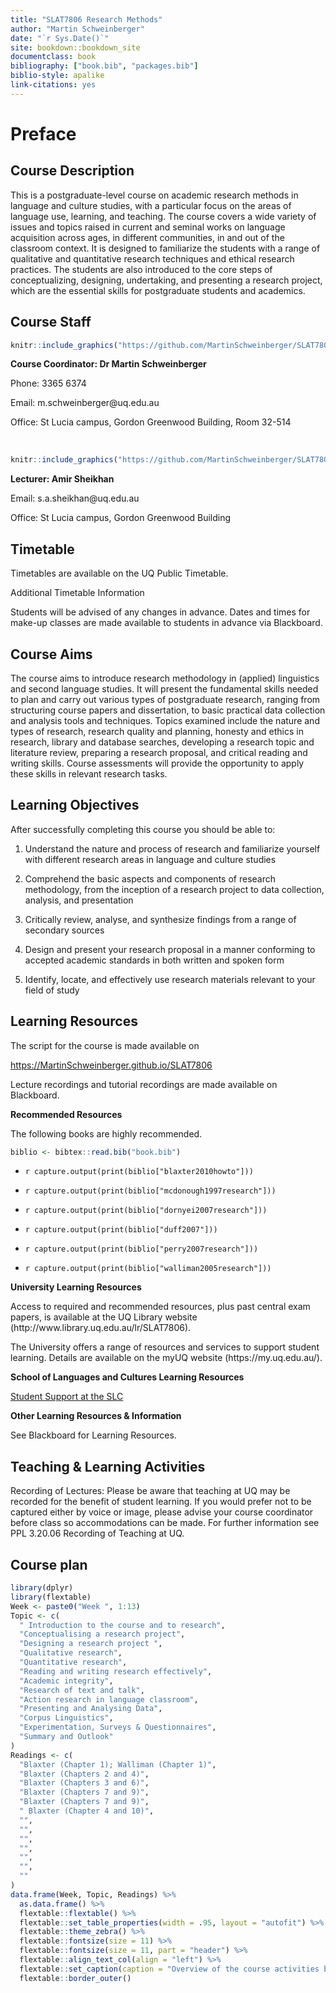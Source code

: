 ```yaml
--- 
title: "SLAT7806 Research Methods"
author: "Martin Schweinberger"
date: "`r Sys.Date()`"
site: bookdown::bookdown_site
documentclass: book
bibliography: ["book.bib", "packages.bib"]
biblio-style: apalike
link-citations: yes
---
```


# Preface {-}

## Course Description {-}

This is a postgraduate-level course on academic research methods in language and culture studies, with a particular focus on the areas of language use, learning, and teaching. The course covers a wide variety of issues and topics raised in current and seminal works on language acquisition across ages, in different communities, in and out of the classroom context. It is designed to familiarize the students with a range of qualitative and quantitative research techniques and ethical research practices. The students are also introduced to the core steps of conceptualizing, designing, undertaking, and presenting a research project, which are the essential skills for postgraduate students and academics. 


## Course Staff {-}

```r
knitr::include_graphics("https://github.com/MartinSchweinberger/SLAT7806/blob/master/images/martin.png?raw=true")
```

**Course Coordinator: Dr Martin Schweinberger**

Phone: 3365 6374 

Email: m.schweinberger\@uq.edu.au

Office: St Lucia campus, Gordon Greenwood Building, Room 32-514

<br>

```r
knitr::include_graphics("https://github.com/MartinSchweinberger/SLAT7806/blob/master/images/amir.png?raw=true")
```

**Lecturer: Amir Sheikhan**

Email: s.a.sheikhan\@uq.edu.au

Office: St Lucia campus, Gordon Greenwood Building


## Timetable {-}

Timetables are available on the UQ Public Timetable.

Additional Timetable Information

Students will be advised of any changes in advance. Dates and times for make-up classes are made available to students in advance via Blackboard.

## Course Aims {-}

 
The course aims to introduce research methodology in (applied) linguistics and second language studies. It will present the fundamental skills needed to plan and carry out various types of postgraduate research, ranging from structuring course papers and dissertation, to basic practical data collection and analysis tools and techniques. Topics examined include the nature and types of research, research quality and planning, honesty and ethics in research, library and database searches, developing a research topic and literature review, preparing a research proposal, and critical reading and writing skills. Course assessments will provide the opportunity to apply these skills in relevant research tasks.
 

## Learning Objectives {-}

After successfully completing this course you should be able to:

1.  Understand the nature and process of research and familiarize yourself with different research areas in language and culture studies
	
2.  Comprehend the basic aspects and components of research methodology, from the inception of a research project to data collection, analysis, and presentation
	
3.  Critically review, analyse, and synthesize findings from a range of secondary sources
	
4.  Design and present your research proposal in a manner conforming to accepted academic standards in both written and spoken form
	
5.  Identify, locate, and effectively use research materials relevant to your field of study

## Learning Resources {-}


The script for the course is made available on 

[https://MartinSchweinberger.github.io/SLAT7806](https://MartinSchweinberger.github.io/SLAT7806)

Lecture recordings and tutorial recordings are made available on Blackboard.

**Recommended Resources**

The following books are highly recommended.

```r
biblio <- bibtex::read.bib("book.bib")
```


* `r capture.output(print(biblio["blaxter2010howto"]))`

* `r capture.output(print(biblio["mcdonough1997research"]))`

* `r capture.output(print(biblio["dornyei2007research"]))`

* `r capture.output(print(biblio["duff2007"]))`

* `r capture.output(print(biblio["perry2007research"]))`

* `r capture.output(print(biblio["walliman2005research"]))`


**University Learning Resources**

Access to required and recommended resources, plus past central exam papers, is available at the UQ Library website (http://www.library.uq.edu.au/lr/SLAT7806).

The University offers a range of resources and services to support student learning. Details are available on the myUQ website (https://my.uq.edu.au/).

**School of Languages and Cultures Learning Resources**

[Student Support at the SLC](http://www.languages-cultures.uq.edu.au/student-support)

**Other Learning Resources & Information**

See Blackboard for Learning Resources. 

## Teaching & Learning Activities {-}

Recording of Lectures: Please be aware that teaching at UQ may be recorded for the benefit of student learning. If you would prefer not to be captured either by voice or image, please advise your course coordinator before class so accommodations can be made. For further information see PPL 3.20.06 Recording of Teaching at UQ.

## Course plan {-}

```r
library(dplyr)
library(flextable)
Week <- paste0("Week ", 1:13)
Topic <- c(
  " Introduction to the course and to research",
  "Conceptualising a research project",
  "Designing a research project ",
  "Qualitative research",
  "Quantitative research",
  "Reading and writing research effectively",
  "Academic integrity",
  "Research of text and talk",
  "Action research in language classroom",
  "Presenting and Analysing Data",
  "Corpus Linguistics",
  "Experimentation, Surveys & Questionnaires",
  "Summary and Outlook"
)
Readings <- c(
  "Blaxter (Chapter 1); Walliman (Chapter 1)",
  "Blaxter (Chapters 2 and 4)",
  "Blaxter (Chapters 3 and 6)",
  "Blaxter (Chapters 7 and 9)",
  "Blaxter (Chapters 7 and 9)",
  " Blaxter (Chapter 4 and 10)",
  "",
  "",
  "",
  "",
  "",
  "",
  ""
)
data.frame(Week, Topic, Readings) %>%
  as.data.frame() %>%
  flextable::flextable() %>%
  flextable::set_table_properties(width = .95, layout = "autofit") %>%
  flextable::theme_zebra() %>%
  flextable::fontsize(size = 11) %>%
  flextable::fontsize(size = 11, part = "header") %>%
  flextable::align_text_col(align = "left") %>%
  flextable::set_caption(caption = "Overview of the course activities by week.")  %>%
  flextable::border_outer()
```

